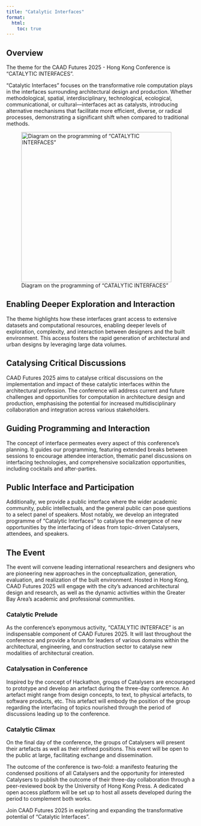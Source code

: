 ```yaml
---
title: "Catalytic Interfaces"
format:
  html:
    toc: true
---
```

## Overview
The theme for the CAAD Futures 2025 - Hong Kong Conference is “CATALYTIC INTERFACES”.

"Catalytic Interfaces" focuses on the transformative role computation plays in the interfaces surrounding architectural design and production. Whether methodological, spatial, interdisciplinary, technological, ecological, communicational, or cultural—interfaces act as catalysts, introducing alternative mechanisms that facilitate more efficient, diverse, or radical processes, demonstrating a significant shift when compared to traditional methods.

![Diagram on the programming of “CATALYTIC INTERFACES”](catalytic.png){width=400px}

## Enabling Deeper Exploration and Interaction
The theme highlights how these interfaces grant access to extensive datasets and computational resources, enabling deeper levels of exploration, complexity, and interaction between designers and the built environment. This access fosters the rapid generation of architectural and urban designs by leveraging large data volumes.

## Catalysing Critical Discussions
CAAD Futures 2025 aims to catalyse critical discussions on the implementation and impact of these catalytic interfaces within the architectural profession. The conference will address current and future challenges and opportunities for computation in architecture design and production, emphasising the potential for increased multidisciplinary collaboration and integration across various stakeholders.

## Guiding Programming and Interaction
The concept of interface permeates every aspect of this conference's planning. It guides our programming, featuring extended breaks between sessions to encourage attendee interaction, thematic panel discussions on interfacing technologies, and comprehensive socialization opportunities, including cocktails and after-parties.

## Public Interface and Participation
Additionally, we provide a public interface where the wider academic community, public intellectuals, and the general public can pose questions to a select panel of speakers. Most notably, we develop an integrated programme of "Catalytic Interfaces" to catalyse the emergence of new opportunities by the interfacing of ideas from topic-driven Catalysers, attendees, and speakers.

## The Event
The event will convene leading international researchers and designers who are pioneering new approaches in the conceptualization, generation, evaluation, and realization of the built environment. Hosted in Hong Kong, CAAD Futures 2025 will engage with the city’s advanced architectural design and research, as well as the dynamic activities within the Greater Bay Area’s academic and professional communities.

### Catalytic Prelude
As the conference’s eponymous activity, “CATALYTIC INTERFACE” is an indispensable component of CAAD Futures 2025. It will last throughout the conference and provide a forum for leaders of various domains within the architectural, engineering, and construction sector to catalyse new modalities of architectural creation.

### Catalysation in Conference
Inspired by the concept of Hackathon, groups of Catalysers are encouraged to prototype and develop an artefact during the three-day conference. An artefact might range from design concepts, to text, to physical artefacts, to software products, etc. This artefact will embody the position of the group regarding the interfacing of topics nourished through the period of discussions leading up to the conference.

### Catalytic Climax
On the final day of the conference, the groups of Catalysers will present their artefacts as well as their refined positions. This event will be open to the public at large, facilitating exchange and dissemination. 

The outcome of the conference is two-fold: a manifesto featuring the condensed positions of all Catalysers and the opportunity for interested Catalysers to publish the outcome of their three-day collaboration through a peer-reviewed book by the University of Hong Kong Press. A dedicated open access platform will be set up to host all assets developed during the period to complement both works.

Join CAAD Futures 2025 in exploring and expanding the transformative potential of "Catalytic Interfaces".
